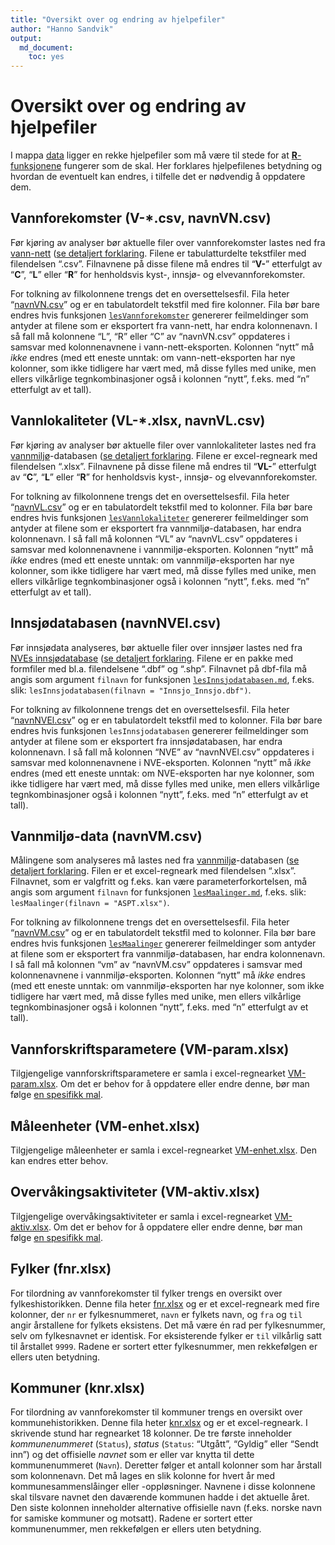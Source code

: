 ```yaml
---
title: "Oversikt over og endring av hjelpefiler"
author: "Hanno Sandvik"
output:
  md_document:
    toc: yes
---
```


# Oversikt over og endring av hjelpefiler

I mappa [data](../data/) ligger en rekke hjelpefiler som må være til stede for at [**R**-funksjonene](funksjon.md) fungerer som de skal.
Her forklares hjelpefilenes betydning og hvordan de eventuelt kan endres, i tilfelle det er nødvendig å oppdatere dem.


## Vannforekomster (V-*.csv, navnVN.csv)

Før kjøring av analyser bør aktuelle filer over vannforekomster lastes ned fra [vann-nett](https://vann-nett.no/portal/) ([se detaljert forklaring](lesVannforekomster.md).
Filene er tabulatturdelte tekstfiler med filendelsen ".csv".
Filnavnene på disse filene må endres til "**V-**" etterfulgt av "**C**", "**L**" eller "**R**" for henholdsvis kyst-, innsjø- og elvevannforekomster.

For tolkning av filkolonnene trengs det en oversettelsesfil.
Fila heter "[navnVN.csv](../data/navnVN.csv)" og er en tabulatordelt tekstfil med fire kolonner.
Fila bør bare endres hvis funksjonen [`lesVannforekomster`](lesVannforekomster.md) genererer feilmeldinger som antyder at filene som er eksportert fra vann-nett, har endra kolonnenavn.
I så fall må kolonnene "L", "R" eller "C" av "navnVN.csv" oppdateres i samsvar med kolonnenavnene i vann-nett-eksporten. 
Kolonnen "nytt" må _ikke_ endres 
(med ett eneste unntak: om vann-nett-eksporten har nye kolonner, som ikke tidligere har vært med, må disse fylles med unike, men ellers vilkårlige tegnkombinasjoner også i kolonnen "nytt", f.eks. med "n" etterfulgt av et tall).


## Vannlokaliteter (VL-*.xlsx, navnVL.csv)

Før kjøring av analyser bør aktuelle filer over vannlokaliteter lastes ned fra [vannmiljø](https://vannmiljo.miljodirektoratet.no/)-databasen ([se detaljert forklaring](lesVannlokaliteter.md).
Filene er excel-regneark med filendelsen ".xlsx".
Filnavnene på disse filene må endres til "**VL-**" etterfulgt av "**C**", "**L**" eller "**R**" for henholdsvis kyst-, innsjø- og elvevannforekomster.

For tolkning av filkolonnene trengs det en oversettelsesfil.
Fila heter "[navnVL.csv](../data/navnVL.csv)" og er en tabulatordelt tekstfil med to kolonner.
Fila bør bare endres hvis funksjonen [`lesVannlokaliteter`](lesVannlokaliteter.md) genererer feilmeldinger som antyder at filene som er eksportert fra vannmiljø-databasen, har endra kolonnenavn.
I så fall må kolonnen "VL" av "navnVL.csv" oppdateres i samsvar med kolonnenavnene i vannmiljø-eksporten. 
Kolonnen "nytt" må _ikke_ endres 
(med ett eneste unntak: om vannmiljø-eksporten har nye kolonner, som ikke tidligere har vært med, må disse fylles med unike, men ellers vilkårlige tegnkombinasjoner også i kolonnen "nytt", f.eks. med "n" etterfulgt av et tall).


## Innsjødatabasen (navnNVEl.csv)

Før innsjødata analyseres, bør aktuelle filer over innsjøer lastes ned fra [NVEs innsjødatabase](https://www.nve.no/kart/kartdata/vassdragsdata/innsjodatabase/) ([se detaljert forklaring](lesInnsjodatabasen.md).
Filene er en pakke med formfiler med bl.a. filendelsene ".dbf" og ".shp".
Filnavnet på dbf-fila må angis som argument `filnavn` for funksjonen [`lesInnsjodatabasen.md`](lesInnsjodatabasen.md), f.eks. slik: `lesInnsjodatabasen(filnavn = "Innsjo_Innsjo.dbf")`.

For tolkning av filkolonnene trengs det en oversettelsesfil.
Fila heter "[navnNVEl.csv](../data/navnNVEl.csv)" og er en tabulatordelt tekstfil med to kolonner.
Fila bør bare endres hvis funksjonen `lesInnsjodatabasen` genererer feilmeldinger som antyder at filene som er eksportert fra innsjødatabasen, har endra kolonnenavn.
I så fall må kolonnen "NVE" av "navnNVEl.csv" oppdateres i samsvar med kolonnenavnene i NVE-eksporten. 
Kolonnen "nytt" må _ikke_ endres 
(med ett eneste unntak: om NVE-eksporten har nye kolonner, som ikke tidligere har vært med, må disse fylles med unike, men ellers vilkårlige tegnkombinasjoner også i kolonnen "nytt", f.eks. med "n" etterfulgt av et tall).


## Vannmiljø-data (navnVM.csv)

Målingene som analyseres må lastes ned fra [vannmiljø](https://vannmiljo.miljodirektoratet.no/)-databasen ([se detaljert forklaring](lesMaalinger.md).
Filen er et excel-regneark med filendelsen ".xlsx".
Filnavnet, som er valgfritt og f.eks. kan være parameterforkortelsen, må angis som argument `filnavn` for funksjonen [`lesMaalinger.md`](lesMaalinger.md), f.eks. slik: `lesMaalinger(filnavn = "ASPT.xlsx")`.

For tolkning av filkolonnene trengs det en oversettelsesfil.
Fila heter "[navnVM.csv](../data/navnVL.csv)" og er en tabulatordelt tekstfil med to kolonner.
Fila bør bare endres hvis funksjonen [`lesMaalinger`](lesMaalinger.md) genererer feilmeldinger som antyder at filene som er eksportert fra vannmiljø-databasen, har endra kolonnenavn.
I så fall må kolonnen "vm" av "navnVM.csv" oppdateres i samsvar med kolonnenavnene i vannmiljø-eksporten. 
Kolonnen "nytt" må _ikke_ endres 
(med ett eneste unntak: om vannmiljø-eksporten har nye kolonner, som ikke tidligere har vært med, må disse fylles med unike, men ellers vilkårlige tegnkombinasjoner også i kolonnen "nytt", f.eks. med "n" etterfulgt av et tall).


## Vannforskriftsparametere (VM-param.xlsx)

Tilgjengelige vannforskriftsparametere er samla i excel-regnearket [VM-param.xlsx](../data/VM-param.xlsx).
Om det er behov for å oppdatere eller endre denne, bør man følge [en spesifikk mal](param.md#hvordan-flere-vannforskriftsparametere-kan-gjøres-klar-til-bruk).


## Måleenheter (VM-enhet.xlsx)

Tilgjengelige måleenheter er samla i excel-regnearket [VM-enhet.xlsx](../data/VM-enhet.xlsx).
Den kan endres etter behov.


## Overvåkingsaktiviteter (VM-aktiv.xlsx)

Tilgjengelige overvåkingsaktiviteter er samla i excel-regnearket [VM-aktiv.xlsx](../data/VM-aktiv.xlsx).
Om det er behov for å oppdatere eller endre denne, bør man følge [en spesifikk mal](aktiv.md).


## Fylker (fnr.xlsx)

For tilordning av vannforekomster til fylker trengs en oversikt over fylkeshistorikken.
Denne fila heter [fnr.xlsx](../data/fnr.xlsx) og er et excel-regneark med fire kolonner, der `nr` er fylkesnummeret, `navn` er fylkets navn, og `fra` og `til` angir årstallene for fylkets eksistens.
Det må være én rad per fylkesnummer, selv om fylkesnavnet er identisk.
For eksisterende fylker er `til` vilkårlig satt til årstallet `9999`. 
Radene er sortert etter fylkesnummer, men rekkefølgen er ellers uten betydning.


## Kommuner (knr.xlsx)

For tilordning av vannforekomster til kommuner trengs en oversikt over kommunehistorikken.
Denne fila heter [knr.xlsx](../data/knr.xlsx) og er et excel-regneark.
I skrivende stund har regnearket 18 kolonner.
De tre første inneholder _kommunenummeret_ (`Status`), _status_ (`Status`: "Utgått", "Gyldig" eller "Sendt inn") og det offisielle _navnet_ som er eller var knytta til dette kommunenummeret (`Navn`).
Deretter følger et antall kolonner som har årstall som kolonnenavn.
Det må lages en slik kolonne for hvert år med kommunesammenslåinger eller -oppløsninger.
Navnene i disse kolonnene skal tilsvare navnet den daværende kommunen hadde i det aktuelle året. 
Den siste kolonnen inneholder alternative offisielle navn (f.eks. norske navn for samiske kommuner og motsatt).
Radene er sortert etter kommunenummer, men rekkefølgen er ellers uten betydning.

